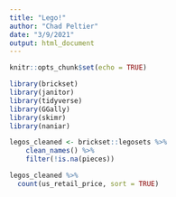 ```yaml
---
title: "Lego!"
author: "Chad Peltier"
date: "3/9/2021"
output: html_document
---
```


```r
knitr::opts_chunk$set(echo = TRUE)
```

```r

library(brickset)
library(janitor)
library(tidyverse)
library(GGally)
library(skimr)
library(naniar)

legos_cleaned <- brickset::legosets %>% 
    clean_names() %>% 
    filter(!is.na(pieces)) 

```




```r

legos_cleaned %>%
  count(us_retail_price, sort = TRUE)


```












